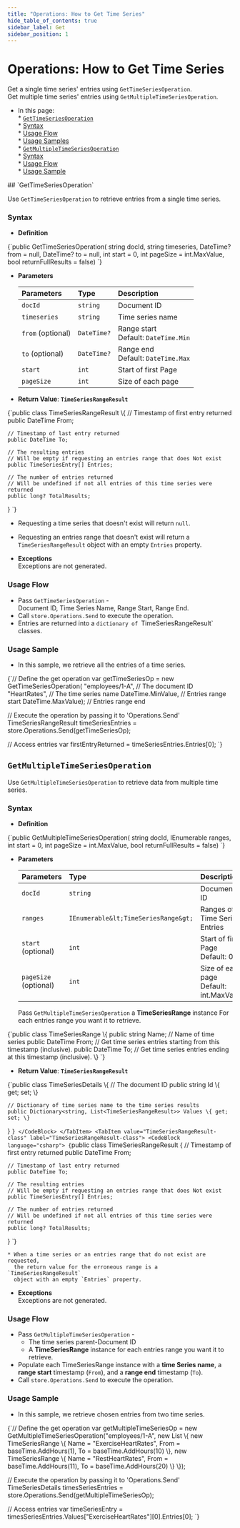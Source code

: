 ```yaml
---
title: "Operations: How to Get Time Series"
hide_table_of_contents: true
sidebar_label: Get
sidebar_position: 1
---
```



# Operations: How to Get Time Series
<Admonition type="note" title="">

Get a single time series' entries using `GetTimeSeriesOperation`.  
Get multiple time series' entries using `GetMultipleTimeSeriesOperation`.  

* In this page:  
      * [`GetTimeSeriesOperation`](../../../../document-extensions/timeseries/client-api/operations/get.mdx#gettimeseriesoperation)  
         * [Syntax](../../../../document-extensions/timeseries/client-api/operations/get.mdx#syntax)  
         * [Usage Flow](../../../../document-extensions/timeseries/client-api/operations/get.mdx#usage-flow)  
         * [Usage Samples](../../../../document-extensions/timeseries/client-api/operations/get.mdx#usage-sample)  
      * [`GetMultipleTimeSeriesOperation`](../../../../document-extensions/timeseries/client-api/operations/get.mdx#getmultipletimeseriesoperation)  
         * [Syntax](../../../../document-extensions/timeseries/client-api/operations/get.mdx#syntax-1)  
         * [Usage Flow](../../../../document-extensions/timeseries/client-api/operations/get.mdx#usage-flow-1)  
         * [Usage Sample](../../../../document-extensions/timeseries/client-api/operations/get.mdx#usage-sample-1)  

</Admonition>
## `GetTimeSeriesOperation`

Use `GetTimeSeriesOperation` to retrieve entries from a single 
time series.  
### Syntax

* **Definition**
<TabItem value="GetTimeSeriesOperation-Definition" label="GetTimeSeriesOperation-Definition">
<CodeBlock language="csharp">
{`public GetTimeSeriesOperation(
    string docId, 
    string timeseries,
    DateTime? from = null,
    DateTime? to = null,
    int start = 0,
    int pageSize = int.MaxValue,
    bool returnFullResults = false)
`}
</CodeBlock>
</TabItem>

* **Parameters**  

    | Parameters | Type | Description |
    |:-------------|:-------------|:-------------|
    | `docId` | `string` | Document ID |
    | `timeseries` | `string` | Time series name |
    | `from` (optional) | `DateTime?` | Range start  <br/> Default: `DateTime.Min` ||
    | `to` (optional) | `DateTime?` | Range end  <br/> Default: `DateTime.Max` ||
    | `start` | `int` | Start of first Page |
    | `pageSize` | `int` | Size of each page |

* **Return Value**: **`TimeSeriesRangeResult`**  
<TabItem value="TimeSeriesRangeResult-class" label="TimeSeriesRangeResult-class">
<CodeBlock language="csharp">
{`public class TimeSeriesRangeResult
\{
    // Timestamp of first entry returned
    public DateTime From;
    
    // Timestamp of last entry returned
    public DateTime To;
    
    // The resulting entries
    // Will be empty if requesting an entries range that does Not exist
    public TimeSeriesEntry[] Entries;
    
    // The number of entries returned
    // Will be undefined if not all entries of this time series were returned
    public long? TotalResults;
\}
`}
</CodeBlock>
</TabItem>  

   * Requesting a time series that doesn't exist will return `null`.  
   * Requesting an entries range that doesn't exist will return a `TimeSeriesRangeResult` object with an 
     empty `Entries` property.  

* **Exceptions**  
  Exceptions are not generated.  
### Usage Flow

* Pass `GetTimeSeriesOperation` -  
     Document ID, Time Series Name, Range Start, Range End.  
* Call `store.Operations.Send` to execute the operation.  
* Entries are returned into a `dictionary of `TimeSeriesRangeResult` classes.  
### Usage Sample

* In this sample, we retrieve all the entries of a time series.  
<TabItem value="timeseries_region_Get-Single-Time-Series" label="timeseries_region_Get-Single-Time-Series">
<CodeBlock language="csharp">
{`// Define the get operation
var getTimeSeriesOp = new GetTimeSeriesOperation(
    "employees/1-A", // The document ID
    "HeartRates", // The time series name
    DateTime.MinValue, // Entries range start
    DateTime.MaxValue); // Entries range end

// Execute the operation by passing it to 'Operations.Send'
TimeSeriesRangeResult timeSeriesEntries = store.Operations.Send(getTimeSeriesOp);

// Access entries
var firstEntryReturned = timeSeriesEntries.Entries[0];
`}
</CodeBlock>
</TabItem>  



## `GetMultipleTimeSeriesOperation`

Use `GetMultipleTimeSeriesOperation` to retrieve data from 
multiple time series.  
### Syntax

* **Definition**
<TabItem value="GetMultipleTimeSeriesOperation-Definition" label="GetMultipleTimeSeriesOperation-Definition">
<CodeBlock language="csharp">
{`public GetMultipleTimeSeriesOperation(
        string docId,
        IEnumerable<TimeSeriesRange> ranges,
        int start = 0,
        int pageSize = int.MaxValue,
        bool returnFullResults = false)
`}
</CodeBlock>
</TabItem>

* **Parameters**  

    | Parameters | Type | Description |
    |:-------------|:-------------|:-------------|
    | `docId` | `string` | Document ID |
    | `ranges` | `IEnumerable&lt;TimeSeriesRange&gt;` | Ranges of Time Series Entries |
    | `start` (optional) | `int` | Start of first Page <br/> Default: 0 |
    | `pageSize` (optional) | `int` | Size of each page <br/> Default: int.MaxValue |

     Pass `GetMultipleTimeSeriesOperation` a **TimeSeriesRange** instance 
     For each entries range you want it to retrieve.
<TabItem value="TimeSeriesRange-class" label="TimeSeriesRange-class">
<CodeBlock language="csharp">
{`public class TimeSeriesRange
\{
    public string Name;   // Name of time series
    public DateTime From; // Get time series entries starting from this timestamp (inclusive).
    public DateTime To;   // Get time series entries ending at this timestamp (inclusive).
\}
`}
</CodeBlock>
</TabItem>

* **Return Value**: **`TimeSeriesRangeResult`**  
<TabItem value="TimeSeriesDetails-class" label="TimeSeriesDetails-class">
<CodeBlock language="csharp">
{`public class TimeSeriesDetails
\{
    // The document ID
    public string Id \{ get; set; \}
    
    // Dictionary of time series name to the time series results 
    public Dictionary<string, List<TimeSeriesRangeResult>> Values \{ get; set; \}
\}
`}
</CodeBlock>
</TabItem>
<TabItem value="TimeSeriesRangeResult-class" label="TimeSeriesRangeResult-class">
<CodeBlock language="csharp">
{`public class TimeSeriesRangeResult
\{
    // Timestamp of first entry returned
    public DateTime From;
    
    // Timestamp of last entry returned
    public DateTime To;
    
    // The resulting entries
    // Will be empty if requesting an entries range that does Not exist
    public TimeSeriesEntry[] Entries;
    
    // The number of entries returned
    // Will be undefined if not all entries of this time series were returned
    public long? TotalResults;
\}
`}
</CodeBlock>
</TabItem>

    * When a time series or an entries range that do not exist are requested, 
      the return value for the erroneous range is a `TimeSeriesRangeResult` 
      object with an empty `Entries` property.  

* **Exceptions**  
  Exceptions are not generated.  
### Usage Flow

* Pass `GetMultipleTimeSeriesOperation` -  
   * The time series parent-Document ID  
   * A **TimeSeriesRange** instance for each entries range you want 
     it to retrieve.  
* Populate each TimeSeriesRange instance with a **time Series name**, 
  a **range start** timestamp (`From`), and a **range end** timestamp (`To`).  
* Call `store.Operations.Send` to execute the operation.  
### Usage Sample

* In this sample, we retrieve chosen entries from two time series.  
<TabItem value="timeseries_region_Get-Multiple-Time-Series" label="timeseries_region_Get-Multiple-Time-Series">
<CodeBlock language="csharp">
{`// Define the get operation
var getMultipleTimeSeriesOp = new GetMultipleTimeSeriesOperation("employees/1-A",
    new List<TimeSeriesRange>
    \{
        new TimeSeriesRange
        \{
            Name = "ExerciseHeartRates", From = baseTime.AddHours(1), To = baseTime.AddHours(10)
        \},
        new TimeSeriesRange
        \{
            Name = "RestHeartRates", From = baseTime.AddHours(11), To = baseTime.AddHours(20)
        \}
    \});
    
// Execute the operation by passing it to 'Operations.Send'
TimeSeriesDetails timesSeriesEntries = store.Operations.Send(getMultipleTimeSeriesOp);

// Access entries
var timeSeriesEntry = timesSeriesEntries.Values["ExerciseHeartRates"][0].Entries[0];
`}
</CodeBlock>
</TabItem>  



